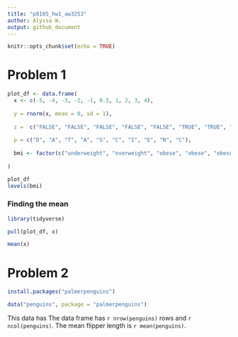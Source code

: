 ```yaml
---
title: "p8105_hw1_aw3253"
author: Alyssa W. 
output: github_document
---
```


```r
knitr::opts_chunk$set(echo = TRUE)
```

# Problem 1


```r

plot_df <- data.frame(
  x <- c(-5, -4, -3, -2, -1, 0.5, 1, 2, 3, 4),
  
  y = rnorm(x, mean = 0, sd = 1),
  
  z =  c("FALSE", "FALSE", "FALSE", "FALSE", "FALSE", "TRUE", "TRUE", "TRUE", "TRUE", "TRUE"),
  
  p = c("D", "A", "T", "A", "S", "C", "I", "E", "N", "C"),
  
  bmi <- factor(c("underweight", "overweight", "obese", "obese", "obese", "underweight", "underweight", "obese", "underweight", "underweight"))
  
)

plot_df
levels(bmi)

```



### Finding the mean
```r
library(tidyverse)

pull(plot_df, x)

mean(x)

```


# Problem 2
```r
install.packages("palmerpenguins")

```

```r
data("penguins", package = "palmerpenguins")

```

This data has The data frame has `r nrow(penguins)` rows and `r ncol(penguins)`. The mean flipper length is `r mean(penguins)`.